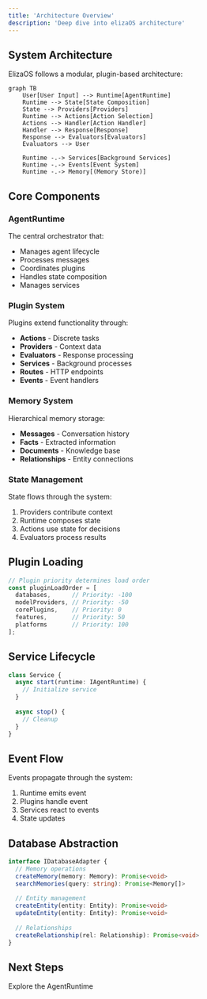 ```yaml
---
title: 'Architecture Overview'
description: 'Deep dive into elizaOS architecture'
---
```


## System Architecture

ElizaOS follows a modular, plugin-based architecture:

```mermaid
graph TB
    User[User Input] --> Runtime[AgentRuntime]
    Runtime --> State[State Composition]
    State --> Providers[Providers]
    Runtime --> Actions[Action Selection]
    Actions --> Handler[Action Handler]
    Handler --> Response[Response]
    Response --> Evaluators[Evaluators]
    Evaluators --> User
    
    Runtime -.-> Services[Background Services]
    Runtime -.-> Events[Event System]
    Runtime -.-> Memory[(Memory Store)]
```

## Core Components

### AgentRuntime

The central orchestrator that:
- Manages agent lifecycle
- Processes messages
- Coordinates plugins
- Handles state composition
- Manages services

### Plugin System

Plugins extend functionality through:
- **Actions** - Discrete tasks
- **Providers** - Context data
- **Evaluators** - Response processing
- **Services** - Background processes
- **Routes** - HTTP endpoints
- **Events** - Event handlers

### Memory System

Hierarchical memory storage:
- **Messages** - Conversation history
- **Facts** - Extracted information
- **Documents** - Knowledge base
- **Relationships** - Entity connections

### State Management

State flows through the system:
1. Providers contribute context
2. Runtime composes state
3. Actions use state for decisions
4. Evaluators process results

## Plugin Loading

```typescript
// Plugin priority determines load order
const pluginLoadOrder = [
  databases,      // Priority: -100
  modelProviders, // Priority: -50
  corePlugins,    // Priority: 0
  features,       // Priority: 50
  platforms       // Priority: 100
];
```

## Service Lifecycle

```typescript
class Service {
  async start(runtime: IAgentRuntime) {
    // Initialize service
  }
  
  async stop() {
    // Cleanup
  }
}
```

## Event Flow

Events propagate through the system:
1. Runtime emits event
2. Plugins handle event
3. Services react to events
4. State updates

## Database Abstraction

```typescript
interface IDatabaseAdapter {
  // Memory operations
  createMemory(memory: Memory): Promise<void>
  searchMemories(query: string): Promise<Memory[]>
  
  // Entity management
  createEntity(entity: Entity): Promise<void>
  updateEntity(entity: Entity): Promise<void>
  
  // Relationships
  createRelationship(rel: Relationship): Promise<void>
}
```

## Next Steps

<CardGroup cols={1}>
  <Card title="Runtime Deep Dive" icon="brain" href="/deep-dive/runtime">
    Explore the AgentRuntime
  </Card>
</CardGroup>